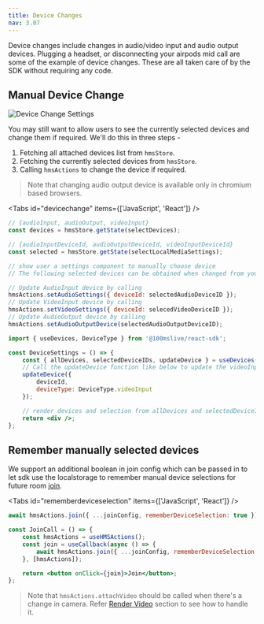 ```yaml
---
title: Device Changes
nav: 3.07
---
```


Device changes include changes in audio/video input and audio output devices. Plugging a headset, or disconnecting your airpods mid call are
some of the example of device changes. These are all taken care of by the SDK without requiring any code.

## Manual Device Change

![Device Change Settings](/guides/settings.png)

You may still want to allow users to see the currently selected devices and change them if required. We'll do this in three steps -

1. Fetching all attached devices list from `hmsStore`.
2. Fetching the currently selected devices from `hmsStore`.
3. Calling `hmsActions` to change the device if required.

> Note that changing audio output device is available only in chromium based browsers.

<Tabs id="devicechange" items={['JavaScript', 'React']} />

<Tab id='devicechange-0'>

```js
// {audioInput, audioOutput, videoInput}
const devices = hmsStore.getState(selectDevices);

// {audioInputDeviceId, audioOutputDeviceId, videoInputDeviceId}
const selected = hmsStore.getState(selectLocalMediaSettings);

// show user a settings component to manually choose device
// The following selected devices can be obtained when changed from your UI.

// Update AudioInput device by calling
hmsActions.setAudioSettings({ deviceId: selectedAudioDeviceID });
// Update VideoInput device by calling
hmsActions.setVideoSettings({ deviceId: selecedVideoDeviceID });
// Update AudioOutput device by calling
hmsActions.setAudioOutputDevice(selectedAudioOutputDeviceID);
```

</Tab>

<Tab id='devicechange-1'>

```jsx
import { useDevices, DeviceType } from '@100mslive/react-sdk';

const DeviceSettings = () => {
    const { allDevices, selectedDeviceIDs, updateDevice } = useDevices();
    // Call the updateDevice function like below to update the videoInput device. Similarly for audio input and output pass corresponding deviceId and DeviceType
    updateDevice({
        deviceId,
        deviceType: DeviceType.videoInput
    });

    // render devices and selection from allDevices and selectedDeviceIDs
    return <div />;
};
```

</Tab>

## Remember manually selected devices

We support an additional boolean in join config which can be passed in to let sdk use the localstorage to remember
manual device selections for future room [join](./join).

<Tabs id="rememberdeviceselection" items={['JavaScript', 'React']} />

<Tab id='rememberdeviceselection-0'>

```js
await hmsActions.join({ ...joinConfig, rememberDeviceSelection: true });
```

</Tab>

<Tab id='rememberdeviceselection-1'>

```jsx
const JoinCall = () => {
    const hmsActions = useHMSActions();
    const join = useCallback(async () => {
        await hmsActions.join({ ...joinConfig, rememberDeviceSelection: true });
    }, [hmsActions]);

    return <button onClick={join}>Join</button>;
};
```

</Tab>

> Note that `hmsActions.attachVideo` should be called when there's a change in camera. Refer [Render Video](./render-video#when-to-attach-detach-videos) section to see how to handle it.
